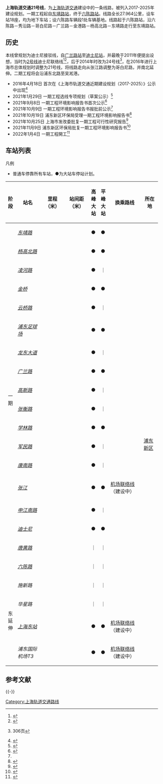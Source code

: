 {{Otheruses
|subject=自六陈路站到东靖路站的21号线
|other=2016年之前规划的[[龙吴路站|龙吴路站]]-[[虹口足球场|虹口足球场]]站的线路
|上海轨道交通16号线_(2010年前)}}
{{SH Future infrastructure}}
{{NoteTA
|G1=Transport
|G2=Unit
}}
{{Infobox rail system-route
|rail_name=上海轨道交通21号线
|banner_color={{上海地铁颜色|21|yes}}
|logo_filename=<!-- 檔案不存在 SML21.svg -->
|image_width=30px
|code_name=
|locale={{CHN}}[[上海市|上海市]]
|service_type=[[城市轨道交通|城市轨道交通]]
|系统=[[上海地铁|上海地铁]]
|状态=建設中
|begin_operation=未知
|system_length={{convert|27.964|km|mi|2|abbr=on}}
|线路类型=地下
|stations=18（一期）
|起点=[[东靖路站|东靖路]]-[[六陈路站|六陈路]]
|fleet_size=6节A车
|max_speed=100km/h
|track_gauge={{标准轨}}
|engine=[[接触网供电|接触网供电]] 1500V
|depot=[[上海轨道交通车辆段|六陈路车辆段]]
|operator=未知
|system_map=Shanghai_Metro_Line21_Map.png
|mapimage_width=250px
|map={{上海地铁RDT/21}}
}}
'''上海轨道交通21号线'''，为[[上海市|上海]][[上海地铁|轨道交通]]建设中的一条线路，被列入2017-2025年建设规划。一期工程起自[[东靖路站|东靖路站]]，终于[[六陈路站|六陈路站]]。线路全长27.964公里，设车站18座，均为地下车站；设六陈路车辆段1处车辆基地。线路起于六陈路站，沿六陈路－秀沿路－哥白尼路－广兰路－金港路－杨高北路－东靖路走行至东靖路站。

==历史==
本线曾规划为迪士尼接驳线，自[[广兰路站|广兰路站]]至[[迪士尼站_(上海市)|迪士尼站]]，并最晚于2011年便提出设想，当时为[[上海轨道交通2号线|2号线]]迪士尼联络线<ref>{{cite web | title = 上海国际旅游度假区核心区控制性详细规划（草案）
 | publisher = 上海规划和国土资源管理局 | date = 2011-03-08 | url=http://ghzyj.sh.gov.cn/hdpt/gzcy/sj/201103/t20110308_434460.htm | language = zh }}</ref><ref>{{cite news|url = http://www.pudong.gov.cn/website/html/shpd/govOpenSRWJHGHSYW/Info/Detail_355191.htm|date = 2011-02-10|publisher = 浦东新区人民政府|title = 浦东新区国民经济和社会发展第十二个五年规划纲要|deadurl = yes|archiveurl = https://archive.is/20160520162744/http://www.pudong.gov.cn/website/html/shpd/govOpenSRWJHGHSYW/Info/Detail_355191.htm|archivedate = 2016-05-20|accessdate = 2016-05-20}}</ref>，后于2014年时改为24号线<ref>{{cite news|url=http://www.envir.gov.cn/docs/2014/20140314243.pdf|title=上海市轨道交通13号线三期环境影响评价报告书|last=|first=|date=2014-03-14|work=|publisher=上海环境热线|accessdate=|language=zh|archive-date=2016-05-12|archive-url=https://web.archive.org/web/20160512163931/http://www.envir.gov.cn/docs/2014/20140314243.pdf|dead-url=no}} 306页</ref>，在2016年进行上海市总体规划时调整为21号线，将线路走向从张江路调整为哥白尼路，并南北延伸。二期工程将会沿浦东北路至吴淞港。
* 2016年4月18日 首次在《上海市轨道交通近期建设规划（2017-2025）》公示中出现<ref name="envir20160418">{{cite news|url=http://www.envir.gov.cn/docs/2016/20160418709.htm|title=上海市轨道交通近期建设规划(2017-2025)环境影响评价第二次公示|last=|first=|date=2016-04-18|work=|publisher=上海环境热线|accessdate=|language=zh|archiveurl=https://web.archive.org/web/20160506185941/http://www.envir.gov.cn/docs/2016/20160418709.htm|archivedate=2016-05-06|dead-url=no}}</ref>
* 2021年1月29日 一期工程选线专项规划（草案公示）<ref name="jtw20210129">{{cite web |title=上海市轨道交通21号线一期工程选线专项规划（草案公示） |url=http://jtw.sh.gov.cn/gsgg/20210129/28f12fa262f24a0f8cb3d1f1abedf706.html |access-date=2021-01-30 |archive-date=2021-02-19 |archive-url=https://web.archive.org/web/20210219060805/http://jtw.sh.gov.cn/gsgg/20210129/28f12fa262f24a0f8cb3d1f1abedf706.html |dead-url=no }}</ref>
* 2021年9月8日 一期工程环境影响报告书首次公示<ref name="hp">{{cite web |title=上海市轨道交通21号线一期工程环境影响报告书报批前公示 |url=https://e2.sthj.sh.gov.cn:8081/jsxmxxgk/eiareport/action/jsxm_eiaReportDetail.do?from=jsxm&stEiaId=4f0e2415-7e71-4284-8ab3-22435be713a0&type=%E6%8A%A5%E5%91%8A%E4%B9%A6 |access-date=2021-11-17 |archive-date=2021-11-17 |archive-url=https://web.archive.org/web/20211117075803/https://e2.sthj.sh.gov.cn:8081/jsxmxxgk/eiareport/action/jsxm_eiaReportDetail.do?from=jsxm&stEiaId=4f0e2415-7e71-4284-8ab3-22435be713a0&type=%E6%8A%A5%E5%91%8A%E4%B9%A6 }}</ref>
* 2021年10月9日 一期工程环境影响报告书报批前公示<ref name="hp" />
* 2021年10月19日 浦东新区环保局受理一期工程环境影响报告书<ref>{{cite web |title=上海市轨道交通21号线一期工程环境影响报告书 |url=http://117.131.40.175:9080/shhj/fa/cms/shhj/pudong/hpgs_pdf_login.jsp?fileName=F6AB47ADB67A4855979F65ABA2EB7FAB_%E5%85%AC%E7%A4%BA_1.pdf |access-date=2021-11-17 |archive-date=2022-03-17 |archive-url=https://web.archive.org/web/20220317122333/http://117.131.40.175:9080/shhj/fa/cms/shhj/pudong/hpgs_pdf_login.jsp?fileName=F6AB47ADB67A4855979F65ABA2EB7FAB_%E5%85%AC%E7%A4%BA_1.pdf }}</ref>
*2021年10月25日 上海市发改委批复一期工程可行性研究报告<ref>{{Cite web |url=https://app.fgw.sh.gov.cn/fgw-interaction-front/biz/projectApproval/form?id=d16a20c0c589fda65a238333be063bfb |title=上海市发展改革委关于上海市轨道交通21号线一期工程可行性研究报告的批复 |access-date=2021-12-03 |archive-date=2021-12-03 |archive-url=https://web.archive.org/web/20211203110343/https://app.fgw.sh.gov.cn/fgw-interaction-front/biz/projectApproval/form?id=d16a20c0c589fda65a238333be063bfb }}</ref>
* 2021年11月9日 浦东新区环保局批复一期工程环境影响报告书<ref>{{cite web |title=关于“上海市轨道交通21号线一期工程”环境影响报告书的审批意见 |url=http://117.131.40.175:9080/shhj/fa/cms/shhj/pudong/hpgs_pdf_login.jsp?fileName=AA0D732C7FBA463AB7B4C299741FBC46_%E6%AD%A3%E6%96%87_3.pdf |access-date=2021-11-17 |archive-date=2022-03-17 |archive-url=https://web.archive.org/web/20220317122332/http://117.131.40.175:9080/shhj/fa/cms/shhj/pudong/hpgs_pdf_login.jsp?fileName=AA0D732C7FBA463AB7B4C299741FBC46_%E6%AD%A3%E6%96%87_3.pdf }}</ref>
* 2022年1月4日 一期工程開工<ref>{{cite news |title=总投资3176亿元！新年首个工作日，浦东82个重大项目集中开工 |url=https://www.yicai.com/news/101278574.html |accessdate=2022-01-04 |archive-date=2022-01-04 |archive-url=https://web.archive.org/web/20220104131703/https://www.yicai.com/news/101278574.html }}</ref>
== 车站列表 ==
;凡例
*普通车停靠所有车站，●为大站车停站计划。
{| class="wikitable"
!style="width: 1em"|阶段
!站名
!style="width: 4em"|里程<br />（米）
!style="width: 4em"|站间距<br />（米）
!style="width: 1em"|高峰大站
!style="width: 1em"|平峰大站
!换乘路线
!所在地
|- style="border-top:3px solid {{上海地铁颜色|21|yes}}"
| rowspan="18" |一期
| style = "font-style: italic;" | [[东靖路站|东靖路]]
|
|
|●
|●
| {{上海地铁线路名|6}}
| rowspan="22" |[[浦东新区|浦东新区]]
|-
| style = "font-style: italic;" | [[杨高北路站|杨高北路]]
|
|
|●
|●
| {{上海地铁线路名|12}}
|-
| style = "font-style: italic;" | [[凌河路站|凌河路]]
|
|
|●
|｜
|
|-
| style = "font-style: italic;" | [[金桥站|金桥]]
|
|
|●
|●
| {{上海地铁线路名|9}}
|-
| style = "font-style: italic;" | [[云桥路站|云桥路]]
|
|
|●
|｜
|
|-
| style = "font-style: italic;" | [[浦东足球场站|浦东足球场]]
|
|
|●
|●
| {{上海地铁线路名|14}}
|-
| style = "font-style: italic;" | [[龙东大道站|龙东大道]]
|
|
|●
|｜
|
|-
| style = "font-style: italic;" | [[广兰路站|广兰路]]
|
|
|●
|●
| {{上海地铁线路名|2}}
|-
| style = "font-style: italic;" | [[高斯路站|高斯路]]
|
|
|●
|｜
|
|-
| style = "font-style: italic;" | [[张衡路站|张衡路]]
|
|
|●
|｜
|
|-
| style = "font-style: italic;" | [[学林路站|学林路]]
|
|
|●
|●
| {{上海地铁线路名|13}}
|-
| style = "font-style: italic;" | [[军民路站|军民路]]
|
|
|●
|｜
|
|-
| style = "font-style: italic;" | [[康南路站|康南路]]
|
|
|●
|｜
|
|-
| style = "font-style: italic;" | [[张江站|张江]]
|
|
|●
|●
| [[上海轨道交通机场联络线|机场联络线]]（建设中）
|-
| style = "font-style: italic;" | [[申江南路站|申江南路]]
|
|
|●
|｜
|
|-
| style = "font-style: italic;" | [[迪士尼站_(上海市)|迪士尼]]
|
|
|●
|●
| {{上海地铁线路名|11}}
|-
| style = "font-style: italic;" | [[唐黄路站|唐黄路]]
|
|
|｜
|｜
|
|-
| style = "font-style: italic;" | [[六陈路站|六陈路]]
|
|
|｜
|｜
|
|-
| rowspan="4" |东延伸
|''施新路''
|
|
|｜
|｜
|
|-
|''华星路''
|
|
|｜
|｜
|
|-
|''[[上海东站|上海东站]]''
|
|
|●
|●
| [[上海轨道交通机场联络线|机场联络线]]（建设中）
|-
|''浦东国际机场T3''
|
|
|●
|●
| {{上海地铁线路名|2}} {{上海地铁线路名|m}} [[上海轨道交通机场联络线|机场联络线]]（建设中）
|}

==参考文献==
{{Reflist}}

{{-}}

{{上海轨道交通21号线车站}}
{{上海轨道交通线路列表}}

[[Category:上海轨道交通路线|Category:上海轨道交通路线]]